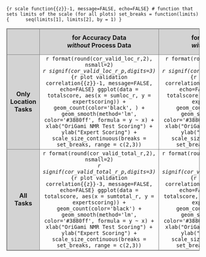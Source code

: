 <!-- Fig. 6: Validity -->

```{r scale function{{z}}-1, message=FALSE, echo=FALSE}
# function that sets limits of the scale (for all plots)
set_breaks = function(limits) {
     seq(limits[1], limits[2], by = 1)
}
```

<table style="width: 100%; border-collapse: collapse; border: 1px solid grey; text-align: center;">
  <colgroup>
    <col span="1" style="background-color:lightgrey; border: 1px solid grey;">
    <col span="2" style="border: 1px solid grey;">
  </colgroup>
  <tr style="background-color:lightgrey; border: 1px solid grey;">
    <td></td>
    <td>**for Accuracy Data**<br>**_without_ Process Data**</td>
    <td>**for Accuracy Data**<br>**_with_ Process Data**</td>
    <td>**for Accuracy Data**<br>**_with_ Process Data**<br>**_excl._ dropped tasks**</td>
  </tr>
  <tr style="border: 1px solid grey;">
    <td>**Only Location Tasks**</td>
    <td>`r format(round(cor_valid_loc_r,2), nsmall=2)`<br>
    <i>`r signif(cor_valid_loc_r_p,digits=3)`</i>
```{r plot validation correlation{{z}}-1, message=FALSE, echo=FALSE}
ggplot(data = totalscore, aes(x = sumloc_r, y = expertscoring)) +
   geom_count(color='black', ) +
   geom_smooth(method='lm', color='#3880ff', formula = y ~ x) +
   xlab("OriGami NMR Test Scoring") +
   ylab("Expert Scoring") +
   scale_size_continuous(breaks = set_breaks, range = c(2,3))
```
    </td>
    <td>`r format(round(cor_valid_loc_c,2), nsmall=2)`<br>
    <i>`r signif(cor_valid_loc_c_p,digits=3)`</i>
```{r plot validation correlation{{z}}-4, message=FALSE, echo=FALSE}
ggplot(data = totalscore, aes(x = sumloc_c, y = expertscoring)) +
  geom_count(color='black') + 
  geom_smooth(method='lm', color='#3880ff', formula = y ~ x) +
  xlab("OriGami NMR Test Scoring") + 
  ylab("Expert Scoring") +
  scale_size_continuous(breaks = set_breaks, range = c(2,3))
```
    </td>
    <td>`r format(round(cor_valid_loc_c_drop,2), nsmall=2)`<br>
    <i>`r signif(cor_valid_loc_c_drop_p,digits=3)`</i>
```{r plot validation correlation{{z}}-7, message=FALSE, echo=FALSE}
ggplot(data = totalscore_drop, aes(x = sumloc_c, y = expertscoring)) +
  geom_count(color='black') + 
  geom_smooth(method='lm', color='#3880ff', formula = y ~ x) +
  xlab("OriGami NMR Test Scoring") + 
  ylab("Expert Scoring") +
  scale_size_continuous(breaks = set_breaks, range = c(2,3))
```
    </td>
  </tr>
  <tr style="border: 1px solid grey;">
    <td>**All Tasks**</td>
    <td>`r format(round(cor_valid_total_r,2), nsmall=2)`<br>
    <i>`r signif(cor_valid_total_r_p,digits=3)`</i>
```{r plot validation correlation{{z}}-3, message=FALSE, echo=FALSE}
ggplot(data = totalscore, aes(x = sumtotal_r, y = expertscoring)) +
  geom_count(color='black') + 
  geom_smooth(method='lm', color='#3880ff', formula = y ~ x) +
  xlab("OriGami NMR Test Scoring") + 
  ylab("Expert Scoring") +
  scale_size_continuous(breaks = set_breaks, range = c(2,3))
```
    </td>
    <td>`r format(round(cor_valid_total_c,2), nsmall=2)`<br>
    <i>`r signif(cor_valid_total_c_p,digits=3)`</i>
```{r plot validation correlation{{z}}-6, message=FALSE, echo=FALSE}
ggplot(data = totalscore, aes(x = sumtotal_c, y = expertscoring)) +
  geom_count(color='black') + 
  geom_smooth(method='lm', color='#3880ff', formula = y ~ x) +
  xlab("OriGami NMR Test Scoring") + 
  ylab("Expert Scoring") +
  scale_size_continuous(breaks = set_breaks, range = c(2,3))
```
    </td>
    <td>`r format(round(cor_valid_total_c_drop,2), nsmall=2)`<br>
    <i>`r signif(cor_valid_total_c_drop_p,digits=3)`</i>
```{r plot validation correlation{{z}}-9, message=FALSE, echo=FALSE}
ggplot(data = totalscore_drop, aes(x = sumtotal_c, y = expertscoring)) +
  geom_count(color='black') + 
  geom_smooth(method='lm', color='#3880ff', formula = y ~ x) +
  xlab("OriGami NMR Test Scoring") + 
  ylab("Expert Scoring") +
  scale_size_continuous(breaks = set_breaks, range = c(2,3))
```
    </td>
  </tr>
</table>